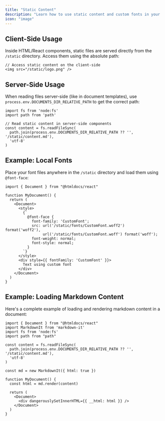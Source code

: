 ```yaml
---
title: "Static Content"
description: "Learn how to use static content and custom fonts in your document templates"
icon: "image"
---
```


## Client-Side Usage
Inside HTML/React components, static files are served directly from the `/static` directory. Access them using the absolute path:

```tsx
// Access static content on the client-side
<img src="/static/logo.png" />
```

## Server-Side Usage 
When reading files server-side (like in document templates), use `process.env.DOCUMENTS_DIR_RELATIVE_PATH` to get the correct path:

```tsx
import fs from 'node:fs'
import path from 'path'

// Read static content in server-side components
const content = fs.readFileSync(
  path.join(process.env.DOCUMENTS_DIR_RELATIVE_PATH ?? '', '/static/content.md'),
  'utf-8'
)
```

## Example: Local Fonts
Place your font files anywhere in the `/static` directory and load them using `@font-face`:

```tsx
import { Document } from "@htmldocs/react"

function MyDocument() {
  return (
    <Document>
      <style>
        {`
          @font-face {
            font-family: 'CustomFont';
            src: url('/static/fonts/CustomFont.woff2') format('woff2'),
                 url('/static/fonts/CustomFont.woff') format('woff');
            font-weight: normal;
            font-style: normal;
          }
        `}
      </style>
      <div style={{ fontFamily: 'CustomFont' }}>
        Text using custom font
      </div>
    </Document>
  )
}
```

## Example: Loading Markdown Content
Here's a complete example of loading and rendering markdown content in a document:

```tsx
import { Document } from "@htmldocs/react"
import MarkdownIt from 'markdown-it'
import fs from 'node:fs'
import path from "path"

const content = fs.readFileSync(
  path.join(process.env.DOCUMENTS_DIR_RELATIVE_PATH ?? '', '/static/content.md'),
  'utf-8'
)

const md = new MarkdownIt({ html: true })

function MyDocument() {
  const html = md.render(content)
  
  return (
    <Document>
      <div dangerouslySetInnerHTML={{ __html: html }} />
    </Document>
  )
}
```